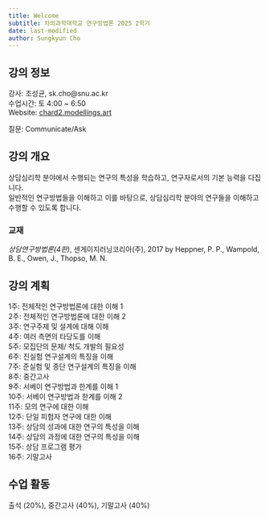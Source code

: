 ```yaml
---
title: Welcome
subtitle: 차의과학대학교 연구방법론 2025 2학기
date: last-modified
author: Sungkyun Cho
---
```

## 강의 정보

강사: 조성균, sk.cho@snu.ac.kr  
수업시간: 토 4:00 ~ 6:50  
Website: [chard2.modellings.art](https://chard2.modellings.art)

질문: Communicate/Ask

## 강의 개요

상담심리학 분야에서 수행되는 연구의 특성을 학습하고, 연구자로서의 기본 능력을 다집니다.  
일반적인 연구방법들을 이해하고 이를 바탕으로, 상담심리학 분야의 연구들을 이해하고 수행할 수 있도록 합니다.

### 교재

*상담연구방법론(4판)*, 센게이지러닝코리아(주), 2017 by Heppner, P. P., Wampold, B. E., Owen, J., Thopso, M. N.


## 강의 계획

1주: 전체적인 연구방법론에 대한 이해 1  
2주: 전체적인 연구방법론에 대한 이해 2  
3주: 연구주제 및 설계에 대해 이해  
4주: 여러 측면의 타당도를 이해  
5주: 모집단의 문제/ 척도 개발의 필요성  
6주: 진실험 연구설계의 특징을 이해  
7주: 준실험 및 종단 연구설계의 특징을 이해  
8주: 중간고사  
9주: 서베이 연구방법과 한계를 이해  1  
10주: 서베이 연구방법과 한계를 이해  2  
11주: 모의 연구에 대한 이해  
12주: 단일 피험자 연구에 대한 이해  
13주: 상담의 성과에 대한 연구의 특성을 이해  
14주: 상담의 과정에 대한 연구의 특성을 이해  
15주: 상담 프로그램 평가  
16주: 기말고사

## 수업 활동
출석 (20%), 중간고사 (40%), 기말고사 (40%)

